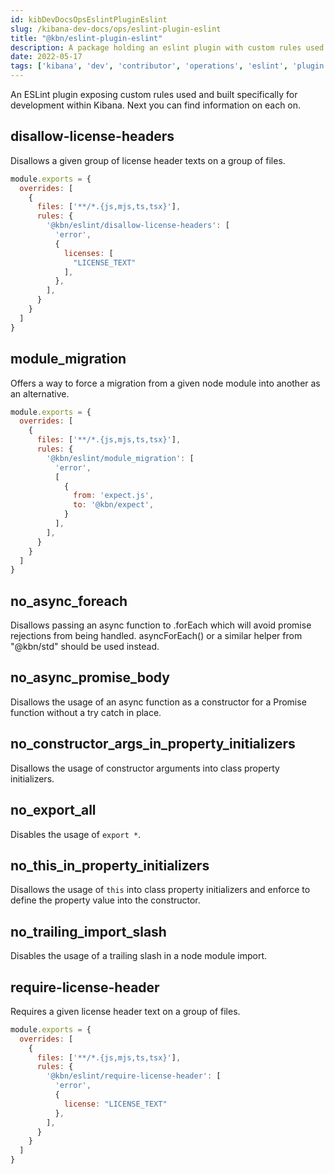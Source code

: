 ---
id: kibDevDocsOpsEslintPluginEslint
slug: /kibana-dev-docs/ops/eslint-plugin-eslint
title: "@kbn/eslint-plugin-eslint"
description: A package holding an eslint plugin with custom rules used on Kibana
date: 2022-05-17
tags: ['kibana', 'dev', 'contributor', 'operations', 'eslint', 'plugin']
---

An ESLint plugin exposing custom rules used and built specifically for development within Kibana. 
Next you can find information on each on.

## disallow-license-headers

Disallows a given group of license header texts on a group of files.

```javascript
module.exports = {
  overrides: [
    {    
      files: ['**/*.{js,mjs,ts,tsx}'],
      rules: {
        '@kbn/eslint/disallow-license-headers': [
          'error',
          {
            licenses: [
              "LICENSE_TEXT"
            ],
          },
        ],
      }
    }
  ]    
}
```

## module_migration

Offers a way to force a migration from a given node module into another as an alternative.

```javascript
module.exports = {
  overrides: [
    {    
      files: ['**/*.{js,mjs,ts,tsx}'],
      rules: {
        '@kbn/eslint/module_migration': [
          'error',
          [
            {
              from: 'expect.js',
              to: '@kbn/expect',
            }
          ],
        ],
      }
    }
  ]    
}
```

## no_async_foreach

Disallows passing an async function to .forEach which will avoid promise rejections from being handled. asyncForEach() or a similar helper from "@kbn/std" should be used instead.

## no_async_promise_body

Disallows the usage of an async function as a constructor for a Promise function without a try catch in place.

## no_constructor_args_in_property_initializers

Disallows the usage of constructor arguments into class property initializers.

## no_export_all

Disables the usage of `export *`.

## no_this_in_property_initializers

Disallows the usage of `this` into class property initializers and enforce to define the property value into the constructor.

## no_trailing_import_slash

Disables the usage of a trailing slash in a node module import.

## require-license-header

Requires a given license header text on a group of files.

```javascript
module.exports = {
  overrides: [
    {    
      files: ['**/*.{js,mjs,ts,tsx}'],
      rules: {
        '@kbn/eslint/require-license-header': [
          'error',
          {
            license: "LICENSE_TEXT"
          },
        ],
      }
    }
  ]    
}
```